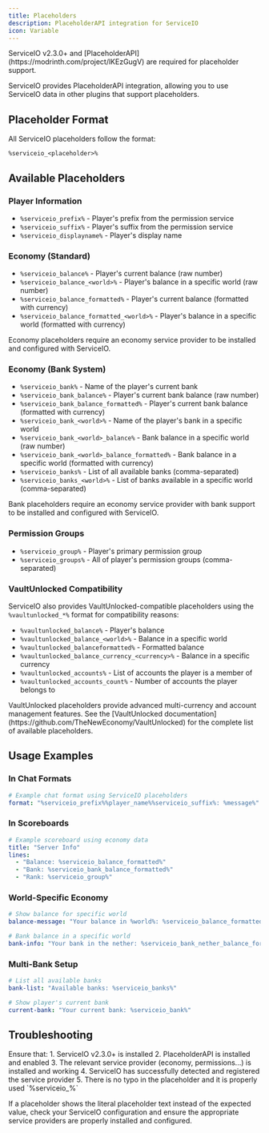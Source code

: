 ```yaml
---
title: Placeholders
description: PlaceholderAPI integration for ServiceIO
icon: Variable
---
```




<Callout title="Requirements">
  ServiceIO v2.3.0+ and [PlaceholderAPI](https://modrinth.com/project/lKEzGugV) are required for placeholder support.
</Callout>

ServiceIO provides PlaceholderAPI integration, allowing you to use ServiceIO data in other plugins that support placeholders.

## Placeholder Format

All ServiceIO placeholders follow the format:
```
%serviceio_<placeholder>%
```

## Available Placeholders

### Player Information
- `%serviceio_prefix%` - Player's prefix from the permission service
- `%serviceio_suffix%` - Player's suffix from the permission service  
- `%serviceio_displayname%` - Player's display name

### Economy (Standard)
- `%serviceio_balance%` - Player's current balance (raw number)
- `%serviceio_balance_<world>%` - Player's balance in a specific world (raw number)
- `%serviceio_balance_formatted%` - Player's current balance (formatted with currency)
- `%serviceio_balance_formatted_<world>%` - Player's balance in a specific world (formatted with currency)

<Callout type="info" title="Economy Placeholders">
  Economy placeholders require an economy service provider to be installed and configured with ServiceIO.
</Callout>

### Economy (Bank System)
- `%serviceio_bank%` - Name of the player's current bank
- `%serviceio_bank_balance%` - Player's current bank balance (raw number)
- `%serviceio_bank_balance_formatted%` - Player's current bank balance (formatted with currency)
- `%serviceio_bank_<world>%` - Name of the player's bank in a specific world
- `%serviceio_bank_<world>_balance%` - Bank balance in a specific world (raw number)
- `%serviceio_bank_<world>_balance_formatted%` - Bank balance in a specific world (formatted with currency)
- `%serviceio_banks%` - List of all available banks (comma-separated)
- `%serviceio_banks_<world>%` - List of banks available in a specific world (comma-separated)

<Callout type="info" title="Bank Placeholders">
  Bank placeholders require an economy service provider with bank support to be installed and configured with ServiceIO.
</Callout>

### Permission Groups
- `%serviceio_group%` - Player's primary permission group
- `%serviceio_groups%` - All of player's permission groups (comma-separated)

### VaultUnlocked Compatibility

ServiceIO also provides VaultUnlocked-compatible placeholders using the `%vaultunlocked_*%` format for compatibility reasons:

- `%vaultunlocked_balance%` - Player's balance
- `%vaultunlocked_balance_<world>%` - Balance in a specific world
- `%vaultunlocked_balanceformatted%` - Formatted balance
- `%vaultunlocked_balance_currency_<currency>%` - Balance in a specific currency
- `%vaultunlocked_accounts%` - List of accounts the player is a member of
- `%vaultunlocked_accounts_count%` - Number of accounts the player belongs to

<Callout type="info" title="VaultUnlocked Placeholders">
  VaultUnlocked placeholders provide advanced multi-currency and account management features. See the [VaultUnlocked documentation](https://github.com/TheNewEconomy/VaultUnlocked) for the complete list of available placeholders.
</Callout>

## Usage Examples

### In Chat Formats
```yaml
# Example chat format using ServiceIO placeholders
format: "%serviceio_prefix%%player_name%%serviceio_suffix%: %message%"
```

### In Scoreboards
```yaml
# Example scoreboard using economy data
title: "Server Info"
lines:
  - "Balance: %serviceio_balance_formatted%"
  - "Bank: %serviceio_bank_balance_formatted%"
  - "Rank: %serviceio_group%"
```

### World-Specific Economy
```yaml
# Show balance for specific world
balance-message: "Your balance in %world%: %serviceio_balance_formatted_world%"

# Bank balance in a specific world  
bank-info: "Your bank in the nether: %serviceio_bank_nether_balance_formatted%"
```

### Multi-Bank Setup
```yaml
# List all available banks
bank-list: "Available banks: %serviceio_banks%"

# Show player's current bank
current-bank: "Your current bank: %serviceio_bank%"
```

## Troubleshooting

<Callout type="error" title="Placeholder Not Working?">
  Ensure that:
  1. ServiceIO v2.3.0+ is installed
  2. PlaceholderAPI is installed and enabled
  3. The relevant service provider (economy, permissions...) is installed and working
  4. ServiceIO has successfully detected and registered the service provider
  5. There is no typo in the placeholder and it is properly used `%serviceio_<placeholder>%`
</Callout>

If a placeholder shows the literal placeholder text instead of the expected value, check your ServiceIO configuration and ensure the appropriate service providers are properly installed and configured.